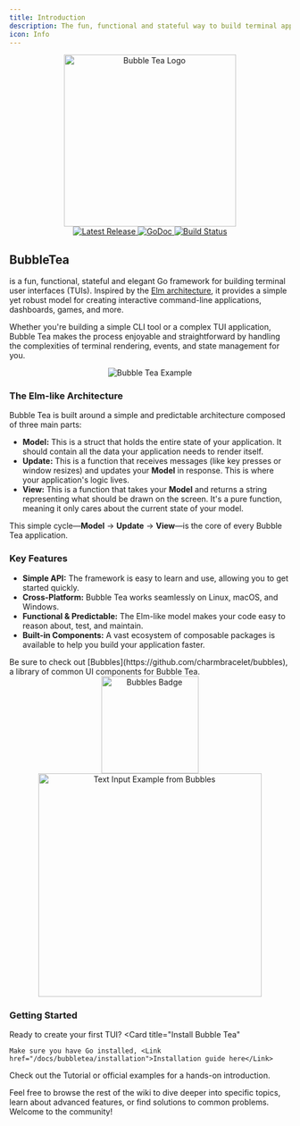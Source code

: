 ```yaml
---
title: Introduction
description: The fun, functional and stateful way to build terminal apps.
icon: Info
---
```



<div align="center">
  <picture>
    <source media="(prefers-color-scheme: light)" srcSet="https://stuff.charm.sh/bubbletea/bubble-tea-v2-light.png" width="308" />
    <source media="(prefers-color-scheme: dark)" srcSet="https://stuff.charm.sh/bubbletea/bubble-tea-v2-dark.png" width="312" />
    <img src="https://stuff.charm.sh/bubbletea/bubble-tea-v2-light.png" alt="Bubble Tea Logo" width="308" />
  </picture>
  <br />
   <div style={{ display: 'flex', gap: '8px', flexWrap: 'wrap', justifyContent: 'center' }}>
    <a href="https://github.com/charmbracelet/bubbletea/releases">
      <img src="https://img.shields.io/github/release/charmbracelet/bubbletea.svg" alt="Latest Release" />
    </a>
    <a href="https://pkg.go.dev/github.com/charmbracelet/bubbletea?tab=doc">
      <img src="https://godoc.org/github.com/charmbracelet/bubbletea?status.svg" alt="GoDoc" />
    </a>
    <a href="https://github.com/charmbracelet/bubbletea/actions">
      <img src="https://github.com/charmbracelet/bubbletea/actions/workflows/build.yml/badge.svg?branch=main" alt="Build Status" />
    </a>
  </div>
</div>

## BubbleTea

is a fun, functional, stateful and elegant Go framework for building terminal user interfaces (TUIs). Inspired by the [Elm architecture](https://guide.elm-lang.org/), it provides a simple yet robust model for creating interactive command-line applications, dashboards, games, and more.

Whether you're building a simple CLI tool or a complex TUI application, Bubble Tea makes the process enjoyable and straightforward by handling the complexities of terminal rendering, events, and state management for you.

<div align="center">
<Image src="https://stuff.charm.sh/bubbletea/bubbletea-example.gif" width={350} height={350} alt="Bubble Tea Example" />
</div>

### The Elm-like Architecture

Bubble Tea is built around a simple and predictable architecture composed of three main parts:

* **Model:** This is a struct that holds the entire state of your application. It should contain all the data your application needs to render itself.
* **Update:** This is a function that receives messages (like key presses or window resizes) and updates your **Model** in response. This is where your application's logic lives.
* **View:** This is a function that takes your **Model** and returns a string representing what should be drawn on the screen. It's a pure function, meaning it only cares about the current state of your model.

This simple cycle—**Model** -> **Update** -> **View**—is the core of every Bubble Tea application.

### Key Features

* **Simple API:** The framework is easy to learn and use, allowing you to get started quickly.
* **Cross-Platform:** Bubble Tea works seamlessly on Linux, macOS, and Windows.
* **Functional & Predictable:** The Elm-like model makes your code easy to reason about, test, and maintain.
* **Built-in Components:** A vast ecosystem of composable packages is available to help you build your application faster.

<Callout type="info" title="By the way">
  Be sure to check out [Bubbles](https://github.com/charmbracelet/bubbles), a library of common UI components for Bubble Tea.
</Callout>

<div align="center" style={{ display: 'flex', gap: '8px', flexWrap: 'wrap', justifyContent: 'center' }}>
    <a href="https://github.com/charmbracelet/bubbles">
      <img src="https://stuff.charm.sh/bubbles/bubbles-badge.png" width="174" alt="Bubbles Badge" />
    </a>
    <a href="https://github.com/charmbracelet/bubbles">
      <img src="https://stuff.charm.sh/bubbles-examples/textinput.gif" width="400" alt="Text Input Example from Bubbles" />
    </a>
</div>

### Getting Started

Ready to create your first TUI?
<Cards>
  <Card
    title="Install Bubble Tea"
  >
    Make sure you have Go installed, <Link href="/docs/bubbletea/installation">Installation guide here</Link>
  </Card>
  <Card title="Build a simple app">Check out the <Link href="/docs/bubbletea/tutorial">Tutorial</Link> or <Link href="https://github.com/charmbracelet/bubbletea/tree/master/examples">official examples</Link> for a hands-on introduction.</Card>
</Cards>

Feel free to browse the rest of the wiki to dive deeper into specific topics, learn about advanced features, or find solutions to common problems. Welcome to the community!